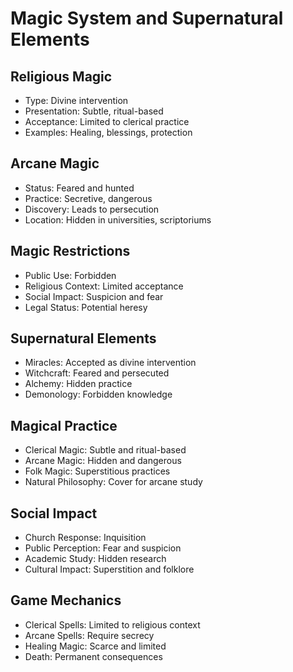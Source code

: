 = Magic System and Supernatural Elements =

== Religious Magic ==
* Type: Divine intervention
* Presentation: Subtle, ritual-based
* Acceptance: Limited to clerical practice
* Examples: Healing, blessings, protection

== Arcane Magic ==
* Status: Feared and hunted
* Practice: Secretive, dangerous
* Discovery: Leads to persecution
* Location: Hidden in universities, scriptoriums

== Magic Restrictions ==
* Public Use: Forbidden
* Religious Context: Limited acceptance
* Social Impact: Suspicion and fear
* Legal Status: Potential heresy

== Supernatural Elements ==
* Miracles: Accepted as divine intervention
* Witchcraft: Feared and persecuted
* Alchemy: Hidden practice
* Demonology: Forbidden knowledge

== Magical Practice ==
* Clerical Magic: Subtle and ritual-based
* Arcane Magic: Hidden and dangerous
* Folk Magic: Superstitious practices
* Natural Philosophy: Cover for arcane study

== Social Impact ==
* Church Response: Inquisition
* Public Perception: Fear and suspicion
* Academic Study: Hidden research
* Cultural Impact: Superstition and folklore

== Game Mechanics ==
* Clerical Spells: Limited to religious context
* Arcane Spells: Require secrecy
* Healing Magic: Scarce and limited
* Death: Permanent consequences 